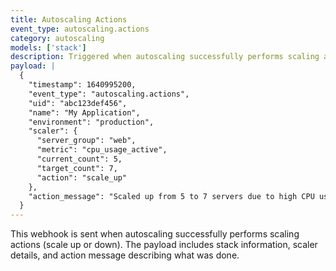 ```yaml
---
title: Autoscaling Actions
event_type: autoscaling.actions
category: autoscaling
models: ['stack']
description: Triggered when autoscaling successfully performs scaling actions (scale up or down)
payload: |
  {
    "timestamp": 1640995200,
    "event_type": "autoscaling.actions",
    "uid": "abc123def456",
    "name": "My Application",
    "environment": "production",
    "scaler": {
      "server_group": "web",
      "metric": "cpu_usage_active",
      "current_count": 5,
      "target_count": 7,
      "action": "scale_up"
    },
    "action_message": "Scaled up from 5 to 7 servers due to high CPU usage (85%)"
  }
---
```


This webhook is sent when autoscaling successfully performs scaling actions (scale up or down). The payload includes stack information, scaler details, and action message describing what was done.